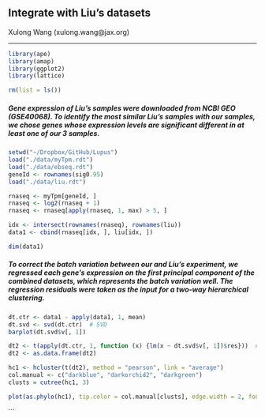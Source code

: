## Integrate with Liu's datasets
Xulong Wang (xulong.wang@jax.org)

***

```r
library(ape)
library(amap)
library(ggplot2)
library(lattice)

rm(list = ls())
```

##### Gene expression of Liu's samples were downloaded from NCBI GEO (GSE40068). To identify the most similar Liu's samples with our samples, we chose genes whose expression levels are significant different in at least one of our 3 samples. 
```r
setwd("~/Dropbox/GitHub/Lupus")
load("./data/myTpm.rdt")
load("./data/ebseq.rdt")
geneId <- rownames(sig0.95)
load("./data/liu.rdt")

rnaseq <- myTpm[geneId, ]
rnaseq <- log2(rnaseq + 1)
rnaseq <- rnaseq[apply(rnaseq, 1, max) > 5, ]

idx <- intersect(rownames(rnaseq), rownames(liu))  
data1 <- cbind(rnaseq[idx, ], liu[idx, ])

dim(data1)
```

##### To correct the batch variation between our and Liu's experiment, we regressed each gene's expression on the first principal component of the combined datasets, which represents the batch variation well. The regression residuals were taken as the input for a two-way hierarchical clustering. 
```r
dt.ctr <- data1 - apply(data1, 1, mean)
dt.svd <- svd(dt.ctr)  # SVD
barplot(dt.svd$v[, 1])

dt2 <- t(apply(dt.ctr, 1, function (x) {lm(x ~ dt.svd$v[, 1])$res}))  # PC1
dt2 <- as.data.frame(dt2)

hc1 <- hcluster(t(dt2), method = "pearson", link = "average")
col.manual <- c("darkblue", "darkorchid2", "darkgreen")
clusts = cutree(hc1, 3)

plot(as.phylo(hc1), tip.color = col.manual[clusts], edge.width = 2, font = 2, label.offset = .03)
```

```